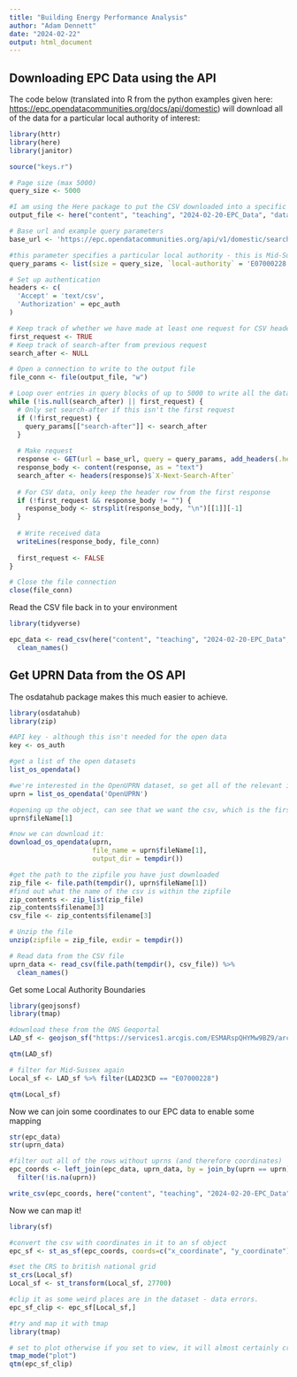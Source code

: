 ```yaml
---
title: "Building Energy Performance Analysis"
author: "Adam Dennett"
date: "2024-02-22"
output: html_document
---
```


## Downloading EPC Data using the API

The code below (translated into R from the python examples given here: <https://epc.opendatacommunities.org/docs/api/domestic>) will download all of the data for a particular local authority of interest:

```r
library(httr)
library(here)
library(janitor)

source("keys.r")

# Page size (max 5000)
query_size <- 5000

#I am using the Here package to put the CSV downloaded into a specific folder inside the current here() route - you will probably want to put yours somewhere else. Check there here package for details on how this works. 
output_file <- here("content", "teaching", "2024-02-20-EPC_Data", "data", "output.csv")

# Base url and example query parameters
base_url <- 'https://epc.opendatacommunities.org/api/v1/domestic/search'

#this parameter specifies a particular local authority - this is Mid-Sussex
query_params <- list(size = query_size, `local-authority` = 'E07000228')

# Set up authentication
headers <- c(
  'Accept' = 'text/csv',
  'Authorization' = epc_auth
)

# Keep track of whether we have made at least one request for CSV headers and search-after
first_request <- TRUE
# Keep track of search-after from previous request
search_after <- NULL

# Open a connection to write to the output file
file_conn <- file(output_file, "w")

# Loop over entries in query blocks of up to 5000 to write all the data into a file
while (!is.null(search_after) || first_request) {
  # Only set search-after if this isn't the first request
  if (!first_request) {
    query_params[["search-after"]] <- search_after
  }
  
  # Make request
  response <- GET(url = base_url, query = query_params, add_headers(.headers=headers))
  response_body <- content(response, as = "text")
  search_after <- headers(response)$`X-Next-Search-After`
  
  # For CSV data, only keep the header row from the first response
  if (!first_request && response_body != "") {
    response_body <- strsplit(response_body, "\n")[[1]][-1]
  }
  
  # Write received data
  writeLines(response_body, file_conn)
  
  first_request <- FALSE
}

# Close the file connection
close(file_conn)
```

Read the CSV file back in to your environment

```r
library(tidyverse)

epc_data <- read_csv(here("content", "teaching", "2024-02-20-EPC_Data", "data", "output.csv")) %>% 
  clean_names()
```

## Get UPRN Data from the OS API

The osdatahub package makes this much easier to achieve.

```r
library(osdatahub)
library(zip)

#API key - although this isn't needed for the open data
key <- os_auth

#get a list of the open datasets
list_os_opendata()

#we're interested in the OpenUPRN dataset, so get all of the relevant info into an object
uprn = list_os_opendata('OpenUPRN')

#opening up the object, can see that we want the csv, which is the first entry
uprn$fileName[1]

#now we can download it:
download_os_opendata(uprn, 
                     file_name = uprn$fileName[1], 
                     output_dir = tempdir())

#get the path to the zipfile you have just downloaded
zip_file <- file.path(tempdir(), uprn$fileName[1])
#find out what the name of the csv is within the zipfile
zip_contents <- zip_list(zip_file)
zip_contents$filename[3]
csv_file <- zip_contents$filename[3]

# Unzip the file
unzip(zipfile = zip_file, exdir = tempdir())

# Read data from the CSV file
uprn_data <- read_csv(file.path(tempdir(), csv_file)) %>% 
  clean_names()

```

Get some Local Authority Boundaries

```r
library(geojsonsf)
library(tmap)

#download these from the ONS Geoportal
LAD_sf <- geojson_sf("https://services1.arcgis.com/ESMARspQHYMw9BZ9/arcgis/rest/services/Local_Authority_Districts_December_2023_Boundaries_UK_BFC/FeatureServer/0/query?outFields=*&where=1%3D1&f=geojson") 

qtm(LAD_sf)

# filter for Mid-Sussex again
Local_sf <- LAD_sf %>% filter(LAD23CD == "E07000228")

qtm(Local_sf)
```

Now we can join some coordinates to our EPC data to enable some mapping

```r
str(epc_data)
str(uprn_data)

#filter out all of the rows without uprns (and therefore coordinates)
epc_coords <- left_join(epc_data, uprn_data, by = join_by(uprn == uprn)) %>% 
  filter(!is.na(uprn))

write_csv(epc_coords, here("content", "teaching", "2024-02-20-EPC_Data", "data", "epc_coords.csv"))
```

Now we can map it!

```r
library(sf)

#convert the csv with coordinates in it to an sf object
epc_sf <- st_as_sf(epc_coords, coords=c("x_coordinate", "y_coordinate"), crs=27700)

#set the CRS to british national grid
st_crs(Local_sf)
Local_sf <- st_transform(Local_sf, 27700)

#clip it as some weird places are in the dataset - data errors. 
epc_sf_clip <- epc_sf[Local_sf,]


```

```r

#try and map it with tmap
library(tmap)

# set to plot otherwise if you set to view, it will almost certainly crash. 
tmap_mode("plot")
qtm(epc_sf_clip)
```
